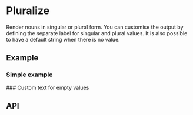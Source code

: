 
<Meta title="Docs/Components/Data/Pluralize" />

# Pluralize
Render nouns in singular or plural form. You can customise the output by defining the separate label for singular and plural values.
It is also possible to have a default string when there is no value.

## Example
### Simple example
<Canvas sourceState="shown" of={PluralizeStories.Simple}/>
### Custom text for empty values
<Canvas sourceState="shown" of={PluralizeStories.ZeroCount}/>


## API
<ArgsTable of={Pluralize} />
